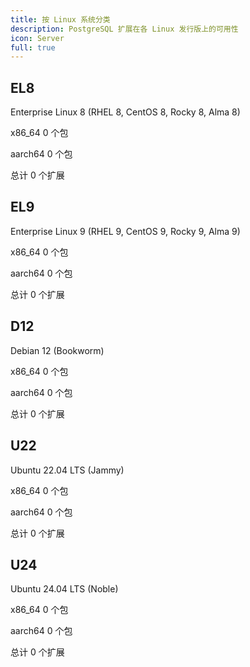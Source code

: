 ```yaml
---
title: 按 Linux 系统分类
description: PostgreSQL 扩展在各 Linux 发行版上的可用性
icon: Server
full: true
---
```




## EL8

Enterprise Linux 8 (RHEL 8, CentOS 8, Rocky 8, Alma 8)

<Badge variant="blue-subtle">x86_64</Badge> <Badge variant="gray-subtle">0 个包</Badge>

<Badge variant="orange-subtle">aarch64</Badge> <Badge variant="gray-subtle">0 个包</Badge>

<Badge variant="green-subtle">总计</Badge> <Badge variant="gray-subtle">0 个扩展</Badge>


## EL9

Enterprise Linux 9 (RHEL 9, CentOS 9, Rocky 9, Alma 9)

<Badge variant="blue-subtle">x86_64</Badge> <Badge variant="gray-subtle">0 个包</Badge>

<Badge variant="orange-subtle">aarch64</Badge> <Badge variant="gray-subtle">0 个包</Badge>

<Badge variant="green-subtle">总计</Badge> <Badge variant="gray-subtle">0 个扩展</Badge>


## D12

Debian 12 (Bookworm)

<Badge variant="blue-subtle">x86_64</Badge> <Badge variant="gray-subtle">0 个包</Badge>

<Badge variant="orange-subtle">aarch64</Badge> <Badge variant="gray-subtle">0 个包</Badge>

<Badge variant="green-subtle">总计</Badge> <Badge variant="gray-subtle">0 个扩展</Badge>


## U22

Ubuntu 22.04 LTS (Jammy)

<Badge variant="blue-subtle">x86_64</Badge> <Badge variant="gray-subtle">0 个包</Badge>

<Badge variant="orange-subtle">aarch64</Badge> <Badge variant="gray-subtle">0 个包</Badge>

<Badge variant="green-subtle">总计</Badge> <Badge variant="gray-subtle">0 个扩展</Badge>


## U24

Ubuntu 24.04 LTS (Noble)

<Badge variant="blue-subtle">x86_64</Badge> <Badge variant="gray-subtle">0 个包</Badge>

<Badge variant="orange-subtle">aarch64</Badge> <Badge variant="gray-subtle">0 个包</Badge>

<Badge variant="green-subtle">总计</Badge> <Badge variant="gray-subtle">0 个扩展</Badge>


